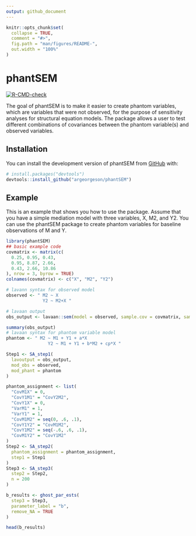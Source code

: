 ```yaml
---
output: github_document
---
```


<!-- README.md is generated from README.Rmd. Please edit that file -->

```r
knitr::opts_chunk$set(
  collapse = TRUE,
  comment = "#>",
  fig.path = "man/figures/README-",
  out.width = "100%"
)
```

# phantSEM

<!-- badges: start -->
[![R-CMD-check](https://github.com/argeorgeson/phantSEM/actions/workflows/R-CMD-check.yaml/badge.svg)](https://github.com/argeorgeson/phantSEM/actions/workflows/R-CMD-check.yaml)
<!-- badges: end -->

The goal of phantSEM is to make it easier to create phantom variables, which are variables that were not observed, for the purpose of sensitivity analyses for structural equation models. The package allows a user to test different combinations of covariances between the phantom variable(s) and observed variables. 


## Installation

You can install the development version of phantSEM from [GitHub](https://github.com/argeorgeson/phantSEM) with:

``` r
# install.packages("devtools")
devtools::install_github("argeorgeson/phantSEM")
```

## Example

This is an example that shows you how to use the package.  Assume that you have a simple mediation model with three variables, X, M2, and Y2. You can use the phantSEM package to create phantom variables for baseline observations of M and Y. 

```r
library(phantSEM)
## basic example code
covmatrix <- matrix(c(
  0.25, 0.95, 0.43,
  0.95, 8.87, 2.66,
  0.43, 2.66, 10.86
), nrow = 3, byrow = TRUE)
colnames(covmatrix) <- c("X", "M2", "Y2")

# lavann syntax for observed model
observed <- " M2 ~ X
              Y2 ~ M2+X "

# lavaan output
obs_output <- lavaan::sem(model = observed, sample.cov = covmatrix, sample.nobs = 200)

summary(obs_output)
# lavaan syntax for phantom variable model
phantom <- " M2 ~ M1 + Y1 + a*X
                Y2 ~ M1 + Y1 + b*M2 + cp*X "

Step1 <- SA_step1(
  lavoutput = obs_output,
  mod_obs = observed,
  mod_phant = phantom
)

phantom_assignment <- list(
  "CovM1X" = 0,
  "CovY1M1" = "CovY2M2",
  "CovY1X" = 0,
  "VarM1" = 1,
  "VarY1" = 1,
  "CovM1M2" = seq(0, .6, .1),
  "CovY1Y2" = "CovM1M2",
  "CovY1M2" = seq(-.6, .6, .1),
  "CovM1Y2" = "CovY1M2"
)
Step2 <- SA_step2(
  phantom_assignment = phantom_assignment,
  step1 = Step1
)
Step3 <- SA_step3(
  step2 = Step2,
  n = 200
)

b_results <- ghost_par_ests(
  step3 = Step3,
  parameter_label = "b",
  remove_NA = TRUE
)

head(b_results)
```


